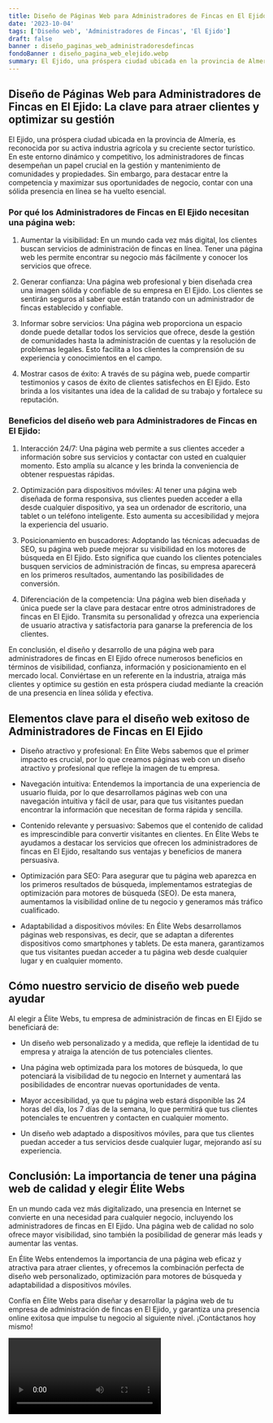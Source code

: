 ```yaml
---
title: Diseño de Páginas Web para Administradores de Fincas en El Ejido
date: '2023-10-04'
tags: ['Diseño web', 'Administradores de Fincas', 'El Ejido']
draft: false
banner : diseño_paginas_web_administradoresdefincas
fondoBanner : diseño_pagina_web_elejido.webp
summary: El Ejido, una próspera ciudad ubicada en la provincia de Almería, es reconocida por su activa industria agrícola y su creciente sector turístico. En este entorno dinámico y competitivo, los administradores de fincas desempeñan un papel crucial en la gestión y mantenimiento de comunidades y propiedades. Sin embargo, para destacar entre la competencia y maximizar sus oportunidades de negocio, contar con una sólida presencia en línea se ha vuelto esencial.
---
```


## Diseño de Páginas Web para Administradores de Fincas en El Ejido: La clave para atraer clientes y optimizar su gestión

El Ejido, una próspera ciudad ubicada en la provincia de Almería, es reconocida por su activa industria agrícola y su creciente sector turístico. En este entorno dinámico y competitivo, los administradores de fincas desempeñan un papel crucial en la gestión y mantenimiento de comunidades y propiedades. Sin embargo, para destacar entre la competencia y maximizar sus oportunidades de negocio, contar con una sólida presencia en línea se ha vuelto esencial.

### Por qué los Administradores de Fincas en El Ejido necesitan una página web:

1. Aumentar la visibilidad: En un mundo cada vez más digital, los clientes buscan servicios de administración de fincas en línea. Tener una página web les permite encontrar su negocio más fácilmente y conocer los servicios que ofrece.

2. Generar confianza: Una página web profesional y bien diseñada crea una imagen sólida y confiable de su empresa en El Ejido. Los clientes se sentirán seguros al saber que están tratando con un administrador de fincas establecido y confiable.

3. Informar sobre servicios: Una página web proporciona un espacio donde puede detallar todos los servicios que ofrece, desde la gestión de comunidades hasta la administración de cuentas y la resolución de problemas legales. Esto facilita a los clientes la comprensión de su experiencia y conocimientos en el campo.

4. Mostrar casos de éxito: A través de su página web, puede compartir testimonios y casos de éxito de clientes satisfechos en El Ejido. Esto brinda a los visitantes una idea de la calidad de su trabajo y fortalece su reputación.

### Beneficios del diseño web para Administradores de Fincas en El Ejido:

1. Interacción 24/7: Una página web permite a sus clientes acceder a información sobre sus servicios y contactar con usted en cualquier momento. Esto amplía su alcance y les brinda la conveniencia de obtener respuestas rápidas.

2. Optimización para dispositivos móviles: Al tener una página web diseñada de forma responsiva, sus clientes pueden acceder a ella desde cualquier dispositivo, ya sea un ordenador de escritorio, una tablet o un teléfono inteligente. Esto aumenta su accesibilidad y mejora la experiencia del usuario.

3. Posicionamiento en buscadores: Adoptando las técnicas adecuadas de SEO, su página web puede mejorar su visibilidad en los motores de búsqueda en El Ejido. Esto significa que cuando los clientes potenciales busquen servicios de administración de fincas, su empresa aparecerá en los primeros resultados, aumentando las posibilidades de conversión.

4. Diferenciación de la competencia: Una página web bien diseñada y única puede ser la clave para destacar entre otros administradores de fincas en El Ejido. Transmita su personalidad y ofrezca una experiencia de usuario atractiva y satisfactoria para ganarse la preferencia de los clientes.

En conclusión, el diseño y desarrollo de una página web para administradores de fincas en El Ejido ofrece numerosos beneficios en términos de visibilidad, confianza, información y posicionamiento en el mercado local. Conviértase en un referente en la industria, atraiga más clientes y optimice su gestión en esta próspera ciudad mediante la creación de una presencia en línea sólida y efectiva.

<GifSeo />

<Cta />

## Elementos clave para el diseño web exitoso de Administradores de Fincas en El Ejido

- Diseño atractivo y profesional: En Élite Webs sabemos que el primer impacto es crucial, por lo que creamos páginas web con un diseño atractivo y profesional que refleje la imagen de tu empresa.

- Navegación intuitiva: Entendemos la importancia de una experiencia de usuario fluida, por lo que desarrollamos páginas web con una navegación intuitiva y fácil de usar, para que tus visitantes puedan encontrar la información que necesitan de forma rápida y sencilla.

- Contenido relevante y persuasivo: Sabemos que el contenido de calidad es imprescindible para convertir visitantes en clientes. En Élite Webs te ayudamos a destacar los servicios que ofrecen los administradores de fincas en El Ejido, resaltando sus ventajas y beneficios de manera persuasiva.

- Optimización para SEO: Para asegurar que tu página web aparezca en los primeros resultados de búsqueda, implementamos estrategias de optimización para motores de búsqueda (SEO). De esta manera, aumentamos la visibilidad online de tu negocio y generamos más tráfico cualificado.

- Adaptabilidad a dispositivos móviles: En Élite Webs desarrollamos páginas web responsivas, es decir, que se adaptan a diferentes dispositivos como smartphones y tablets. De esta manera, garantizamos que tus visitantes puedan acceder a tu página web desde cualquier lugar y en cualquier momento.

## Cómo nuestro servicio de diseño web puede ayudar

Al elegir a Élite Webs, tu empresa de administración de fincas en El Ejido se beneficiará de:

- Un diseño web personalizado y a medida, que refleje la identidad de tu empresa y atraiga la atención de tus potenciales clientes.

- Una página web optimizada para los motores de búsqueda, lo que potenciará la visibilidad de tu negocio en Internet y aumentará las posibilidades de encontrar nuevas oportunidades de venta.

- Mayor accesibilidad, ya que tu página web estará disponible las 24 horas del día, los 7 días de la semana, lo que permitirá que tus clientes potenciales te encuentren y contacten en cualquier momento.

- Un diseño web adaptado a dispositivos móviles, para que tus clientes puedan acceder a tus servicios desde cualquier lugar, mejorando así su experiencia.

## Conclusión: La importancia de tener una página web de calidad y elegir Élite Webs

En un mundo cada vez más digitalizado, una presencia en Internet se convierte en una necesidad para cualquier negocio, incluyendo los administradores de fincas en El Ejido. Una página web de calidad no solo ofrece mayor visibilidad, sino también la posibilidad de generar más leads y aumentar las ventas.

En Élite Webs entendemos la importancia de una página web eficaz y atractiva para atraer clientes, y ofrecemos la combinación perfecta de diseño web personalizado, optimización para motores de búsqueda y adaptabilidad a dispositivos móviles.

Confía en Élite Webs para diseñar y desarrollar la página web de tu empresa de administración de fincas en El Ejido, y garantiza una presencia online exitosa que impulse tu negocio al siguiente nivel. ¡Contáctanos hoy mismo!

<Video />

<CtaBot job='Administradores de Fincas' city='El Ejido'/>

<Gmaps query='El Ejido+españa+maps' />